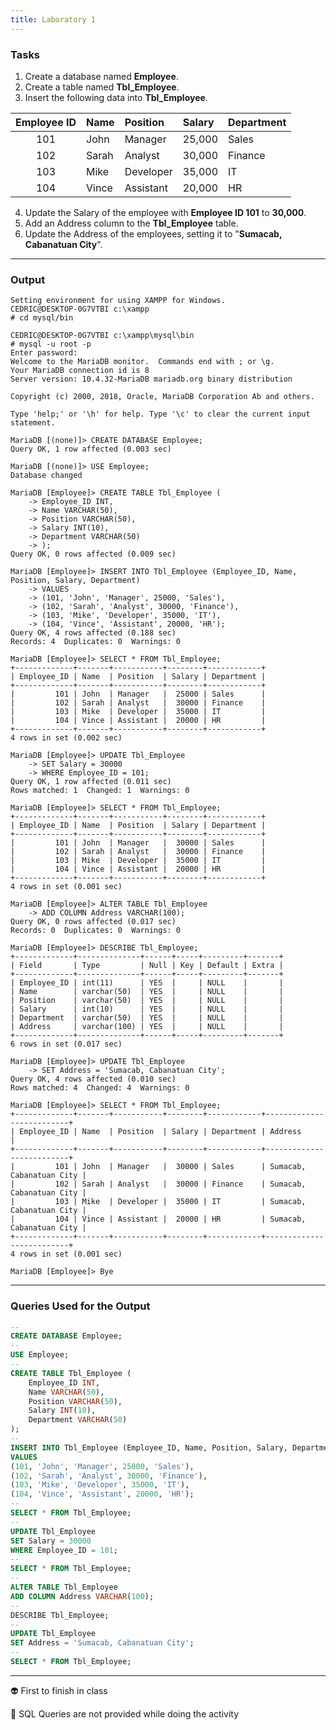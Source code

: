 ```yaml
---
title: Laboratory 1
---
```


### Tasks

1. Create a database named **Employee**.
2. Create a table named **Tbl_Employee**.
3. Insert the following data into **Tbl_Employee**.

<div className="bg-background overflow-hidden rounded-md">

| Employee ID | Name  | Position | Salary | Department |
| :---------: | :---- | :------- | :----- | :--------- |
| 101         | John  | Manager  | 25,000 | Sales      |
| 102         | Sarah | Analyst  | 30,000 | Finance    |
| 103         | Mike  | Developer| 35,000 | IT         |
| 104         | Vince | Assistant| 20,000 | HR         |

</div>

4. Update the Salary of the employee with **Employee ID 101** to **30,000**.
5. Add an Address column to the **Tbl_Employee** table.
6. Update the Address of the employees, setting it to "**Sumacab, Cabanatuan City**".

---

### Output

```terminal
Setting environment for using XAMPP for Windows.
CEDRIC@DESKTOP-0G7VTBI c:\xampp
# cd mysql/bin

CEDRIC@DESKTOP-0G7VTBI c:\xampp\mysql\bin
# mysql -u root -p
Enter password:
Welcome to the MariaDB monitor.  Commands end with ; or \g.
Your MariaDB connection id is 8
Server version: 10.4.32-MariaDB mariadb.org binary distribution

Copyright (c) 2000, 2018, Oracle, MariaDB Corporation Ab and others.

Type 'help;' or '\h' for help. Type '\c' to clear the current input statement.

MariaDB [(none)]> CREATE DATABASE Employee;
Query OK, 1 row affected (0.003 sec)

MariaDB [(none)]> USE Employee;
Database changed

MariaDB [Employee]> CREATE TABLE Tbl_Employee (
    -> Employee_ID INT,
    -> Name VARCHAR(50),
    -> Position VARCHAR(50),
    -> Salary INT(10),
    -> Department VARCHAR(50)
    -> );
Query OK, 0 rows affected (0.009 sec)

MariaDB [Employee]> INSERT INTO Tbl_Employee (Employee_ID, Name, Position, Salary, Department)
    -> VALUES
    -> (101, 'John', 'Manager', 25000, 'Sales'),
    -> (102, 'Sarah', 'Analyst', 30000, 'Finance'),
    -> (103, 'Mike', 'Developer', 35000, 'IT'),
    -> (104, 'Vince', 'Assistant', 20000, 'HR');
Query OK, 4 rows affected (0.188 sec)
Records: 4  Duplicates: 0  Warnings: 0

MariaDB [Employee]> SELECT * FROM Tbl_Employee;
+-------------+-------+-----------+--------+------------+
| Employee_ID | Name  | Position  | Salary | Department |
+-------------+-------+-----------+--------+------------+
|         101 | John  | Manager   |  25000 | Sales      |
|         102 | Sarah | Analyst   |  30000 | Finance    |
|         103 | Mike  | Developer |  35000 | IT         |
|         104 | Vince | Assistant |  20000 | HR         |
+-------------+-------+-----------+--------+------------+
4 rows in set (0.002 sec)

MariaDB [Employee]> UPDATE Tbl_Employee
    -> SET Salary = 30000
    -> WHERE Employee_ID = 101;
Query OK, 1 row affected (0.011 sec)
Rows matched: 1  Changed: 1  Warnings: 0

MariaDB [Employee]> SELECT * FROM Tbl_Employee;
+-------------+-------+-----------+--------+------------+
| Employee_ID | Name  | Position  | Salary | Department |
+-------------+-------+-----------+--------+------------+
|         101 | John  | Manager   |  30000 | Sales      |
|         102 | Sarah | Analyst   |  30000 | Finance    |
|         103 | Mike  | Developer |  35000 | IT         |
|         104 | Vince | Assistant |  20000 | HR         |
+-------------+-------+-----------+--------+------------+
4 rows in set (0.001 sec)

MariaDB [Employee]> ALTER TABLE Tbl_Employee
    -> ADD COLUMN Address VARCHAR(100);
Query OK, 0 rows affected (0.017 sec)
Records: 0  Duplicates: 0  Warnings: 0

MariaDB [Employee]> DESCRIBE Tbl_Employee;
+-------------+--------------+------+-----+---------+-------+
| Field       | Type         | Null | Key | Default | Extra |
+-------------+--------------+------+-----+---------+-------+
| Employee_ID | int(11)      | YES  |     | NULL    |       |
| Name        | varchar(50)  | YES  |     | NULL    |       |
| Position    | varchar(50)  | YES  |     | NULL    |       |
| Salary      | int(10)      | YES  |     | NULL    |       |
| Department  | varchar(50)  | YES  |     | NULL    |       |
| Address     | varchar(100) | YES  |     | NULL    |       |
+-------------+--------------+------+-----+---------+-------+
6 rows in set (0.017 sec)

MariaDB [Employee]> UPDATE Tbl_Employee
    -> SET Address = 'Sumacab, Cabanatuan City';
Query OK, 4 rows affected (0.010 sec)
Rows matched: 4  Changed: 4  Warnings: 0

MariaDB [Employee]> SELECT * FROM Tbl_Employee;
+-------------+-------+-----------+--------+------------+--------------------------+
| Employee_ID | Name  | Position  | Salary | Department | Address                  |
+-------------+-------+-----------+--------+------------+--------------------------+
|         101 | John  | Manager   |  30000 | Sales      | Sumacab, Cabanatuan City |
|         102 | Sarah | Analyst   |  30000 | Finance    | Sumacab, Cabanatuan City |
|         103 | Mike  | Developer |  35000 | IT         | Sumacab, Cabanatuan City |
|         104 | Vince | Assistant |  20000 | HR         | Sumacab, Cabanatuan City |
+-------------+-------+-----------+--------+------------+--------------------------+
4 rows in set (0.001 sec)

MariaDB [Employee]> Bye
```

---

### Queries Used for the Output

```sql
-- 
CREATE DATABASE Employee;
-- 
USE Employee;
-- 
CREATE TABLE Tbl_Employee (
    Employee_ID INT,
    Name VARCHAR(50),
    Position VARCHAR(50),
    Salary INT(10),
    Department VARCHAR(50)
);
-- 
INSERT INTO Tbl_Employee (Employee_ID, Name, Position, Salary, Department)
VALUES
(101, 'John', 'Manager', 25000, 'Sales'),
(102, 'Sarah', 'Analyst', 30000, 'Finance'),
(103, 'Mike', 'Developer', 35000, 'IT'),
(104, 'Vince', 'Assistant', 20000, 'HR');
-- 
SELECT * FROM Tbl_Employee;
-- 
UPDATE Tbl_Employee
SET Salary = 30000
WHERE Employee_ID = 101;
-- 
SELECT * FROM Tbl_Employee;
-- 
ALTER TABLE Tbl_Employee
ADD COLUMN Address VARCHAR(100);
-- 
DESCRIBE Tbl_Employee;
-- 
UPDATE Tbl_Employee
SET Address = 'Sumacab, Cabanatuan City';
-- 
SELECT * FROM Tbl_Employee;

```

---

👽 First to finish in class

📝 SQL Queries are not provided while doing the activity
